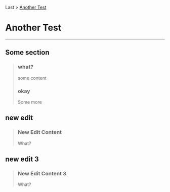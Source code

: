 Last > [Another Test](/docs/another-test/)
# Another Test
---
## Some section
> ### what?
> some content
> ### okay
> Some more
## new edit
> ### New Edit Content
> What?
## new edit 3
> ### New Edit Content 3
> What?
